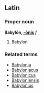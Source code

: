 ==Latin==
===Proper noun===
'''Babylōn, [[Wiktionary Appendix:Latin third declension|-ōnis]]''' ''f''

#Babylon

===Related terms===
*[[Babylonia]]
*[[Babyloniacus]]
*[[Babylonicus]]
*[[Babyloniensis]]
*[[Babylonius]]